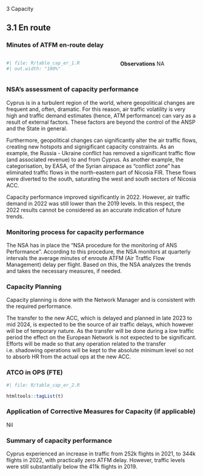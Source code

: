 [3 Capacity]{class="fakeh1"}

## 3.1 En route
### Minutes of ATFM en-route delay

:::: {.columns}
  
::: {.column width="55%"}

```{r}
#| file: R/table_cap_er_1.R
#| out.width: "100%"
```
:::

::: {.column width="1%"}
:::

::: {.column width="44%"}

**Observations**
NA
:::
::::


### NSA's assessment of capacity performance
Cyprus is in a turbulent region of the world, where geopolitical changes are frequent and, often, dramatic. For this reason, air traffic volatility is very high and traffic demand estimates (hence, ATM performance) can vary as a result of external factors.  These factors are beyond the control of the ANSP and the State in general.
Furthermore, geopolitical changes can significantly alter the air traffic flows, creating new hotspots and signigificant capacity constraints. As an example, the Russia - Ukraine conflict has removed a significant traffic flow (and associated revenue) to and from Cyprus. As another example, the categorisation, by EASA, of the Syrian airspace as "conflict zone" has eliminated traffic flows in the north-eastern part of Nicosia FIR. These flows were diverted to the south, saturating the west and south sectors of Nicosia ACC.
Capacity performance improved significantly in 2022. However, air traffic demand in 2022 was still lower than the 2019 levels. In this respect, the 2022 results cannot be considered as an accurate indication of future trends.

### Monitoring process for capacity performance
The NSA has in place the "NSA procedure for the monitoring of ANS Performance". According to this procedure, the NSA monitors at quarterly intervals the average minutes of enroute ATFM (Air Traffic Flow Management) delay per flight. Based on this, the NSA analyzes the trends and takes the necessary measures, if needed.

### Capacity Planning
Capacity planning is done with the Network Manager and is consistent with the required performance.
The transfer to the new ACC, which is delayed and planned in late 2023 to mid 2024, is expected to be the source of air traffic delays, which however will be of temporary nature.  As the transfer will be done during a low traffic period the effect on the European Network is not expected to be significant. Efforts will be made so that any operation related to the transfer i.e. shadowing operations will be kept to the absolute minimum level so not to absorb HR from the actual ops at the new ACC.

### ATCO in OPS (FTE)

```{r}
#| file: R/table_cap_er_2.R
```
```{r}
htmltools::tagList(t)
```



### Application of Corrective Measures for Capacity (if applicable)
Nil

### Summary of capacity performance
Cyprus experienced an increase in traffic from 252k flights in 2021, to 344k flights in 2022, with practically zero ATFM delay. However, traffic levels were still substantially below the 411k flights in 2019.